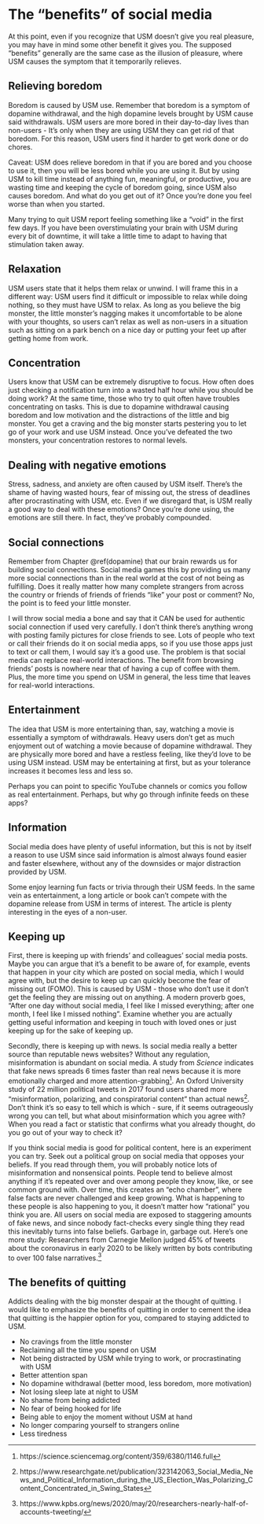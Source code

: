 # The "benefits" of social media {#benefits}
At this point, even if you recognize that USM doesn't give you real pleasure, you may have in mind some other benefit it gives you. The supposed "benefits" generally are the same case as the illusion of pleasure, where USM causes the symptom that it temporarily relieves.

## Relieving boredom
Boredom is caused by USM use. Remember that boredom is a symptom of dopamine withdrawal, and the high dopamine levels brought by USM cause said withdrawals. USM users are more bored in their day-to-day lives than non-users - It's only when they are using USM they can get rid of that boredom. For this reason, USM users find it harder to get work done or do chores.

Caveat: USM does relieve boredom in that if you are bored and you choose to use it, then you will be less bored while you are using it. But by using USM to kill time instead of anything fun, meaningful, or productive, you are wasting time and keeping the cycle of boredom going, since USM also causes boredom. And what do you get out of it? Once you're done you feel worse than when you started.

Many trying to quit USM report feeling something like a "void" in the first few days. If you have been overstimulating your brain with USM during every bit of downtime, it will take a little time to adapt to having that stimulation taken away.

## Relaxation
USM users state that it helps them relax or unwind. I will frame this in a different way: USM users find it difficult or impossible to relax while doing nothing, so they must have USM to relax. As long as you believe the big monster, the little monster's nagging makes it uncomfortable to be alone with your thoughts, so users can't relax as well as non-users in a situation such as sitting on a park bench on a nice day or putting your feet up after getting home from work.

## Concentration
Users know that USM can be extremely disruptive to focus. How often does just checking a notification turn into a wasted half hour while you should be doing work? At the same time, those who try to quit often have troubles concentrating on tasks. This is due to dopamine withdrawal causing boredom and low motivation and the distractions of the little and big monster. You get a craving and the big monster starts pestering you to let go of your work and use USM instead. Once you've defeated the two monsters, your concentration restores to normal levels.

## Dealing with negative emotions
Stress, sadness, and anxiety are often caused by USM itself. There's the shame of having wasted hours, fear of missing out, the stress of deadlines after procrastinating with USM, etc. Even if we disregard that, is USM really a good way to deal with these emotions? Once you're done using, the emotions are still there. In fact, they've probably compounded.

## Social connections
Remember from Chapter \@ref(dopamine) that our brain rewards us for building social connections. Social media games this by providing us many more social connections than in the real world at the cost of not being as fulfilling. Does it really matter how many complete strangers from across the country or friends of friends of friends "like" your post or comment? No, the point is to feed your little monster.

I will throw social media a bone and say that it CAN be used for authentic social connection if used very carefully. I don't think there's anything wrong with posting family pictures for close friends to see. Lots of people who text or call their friends do it on social media apps, so if you use those apps just to text or call them, I would say it's a good use. The problem is that social media can replace real-world interactions. The benefit from browsing friends' posts is nowhere near that of having a cup of coffee with them. Plus, the more time you spend on USM in general, the less time that leaves for real-world interactions.

## Entertainment
The idea that USM is more entertaining than, say, watching a movie is essentially a symptom of withdrawals. Heavy users don't get as much enjoyment out of watching a movie because of dopamine withdrawal. They are physically more bored and have a restless feeling, like they'd love to be using USM instead. USM may be entertaining at first, but as your tolerance increases it becomes less and less so. 

Perhaps you can point to specific YouTube channels or comics you follow as real entertainment. Perhaps, but why go through infinite feeds on these apps? 

## Information
Social media does have plenty of useful information, but this is not by itself a reason to use USM since said information is almost always found easier and faster elsewhere, without any of the downsides or major distraction provided by USM. 

Some enjoy learning fun facts or trivia through their USM feeds. 
In the same vein as entertainment, a long article or book can't compete with the dopamine release from USM in terms of interest. The article is plenty interesting in the eyes of a non-user.

## Keeping up
First, there is keeping up with friends' and colleagues' social media posts. Maybe you can argue that it's a benefit to be aware of, for example, events that happen in your city which are posted on social media, which I would agree with, but the desire to keep up can quickly become the fear of missing out (FOMO). This is caused by USM - those who don't use it don't get the feeling they are missing out on anything. A modern proverb goes, "After one day without social media, I feel like I missed everything; after one month, I feel like I missed nothing". Examine whether you are actually getting useful information and keeping in touch with loved ones or just keeping up for the sake of keeping up.

Secondly, there is keeping up with news. Is social media really a better source than reputable news websites? Without any regulation, misinformation is abundant on social media. A study from *Science* indicates that fake news spreads 6 times faster than real news because it is more emotionally charged and more attention-grabbing^[https://science.sciencemag.org/content/359/6380/1146.full]. An Oxford University study of 22 million political tweets in 2017 found users shared more "misinformation, polarizing, and conspiratorial content” than actual news^[https://www.researchgate.net/publication/323142063_Social_Media_News_and_Political_Information_during_the_US_Election_Was_Polarizing_Content_Concentrated_in_Swing_States]. Don't think it's so easy to tell which is which - sure, if it seems outrageously wrong you can tell, but what about misinformation which you agree with? When you read a fact or statistic that confirms what you already thought, do you go out of your way to check it?

If you think social media is good for political content, here is an experiment you can try. Seek out a political group on social media that opposes your beliefs. If you read through them, you will probably notice lots of misinformation and nonsensical points. People tend to believe almost anything if it's repeated over and over among people they know, like, or see common ground with. Over time, this creates an "echo chamber", where false facts are never challenged and keep growing. What is happening to these people is also happening to you, it doesn't matter how "rational" you think you are. All users on social media are exposed to staggering amounts of fake news, and since nobody fact-checks every single thing they read this inevitably turns into false beliefs. Garbage in, garbage out.  Here's one more study: Researchers from Carnegie Mellon judged 45% of tweets about the coronavirus in early 2020 to be likely written by bots contributing to over 100 false narratives.^[https://www.kpbs.org/news/2020/may/20/researchers-nearly-half-of-accounts-tweeting/]

## The benefits of quitting
Addicts dealing with the big monster despair at the thought of quitting. I would like to emphasize the benefits of quitting in order to cement the idea that quitting is the happier option for you, compared to staying addicted to USM.

- No cravings from the little monster
- Reclaiming all the time you spend on USM
- Not being distracted by USM while trying to work, or procrastinating with USM
- Better attention span
- No dopamine withdrawal (better mood, less boredom, more motivation)
- Not losing sleep late at night to USM
- No shame from being addicted
- No fear of being hooked for life
- Being able to enjoy the moment without USM at hand
- No longer comparing yourself to strangers online
- Less tiredness
